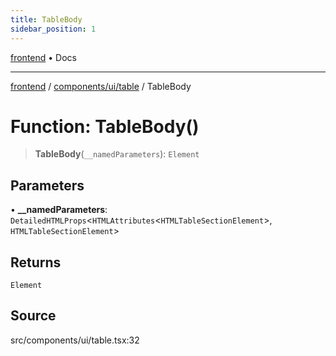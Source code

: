 ```yaml
---
title: TableBody
sidebar_position: 1
---
```


[frontend](../../../..) • Docs

***

[frontend](../../../..) / [components/ui/table](..) / TableBody

# Function: TableBody()

> **TableBody**(`__namedParameters`): `Element`

## Parameters

• **\_\_namedParameters**: `DetailedHTMLProps`\<`HTMLAttributes`\<`HTMLTableSectionElement`\>, `HTMLTableSectionElement`\>

## Returns

`Element`

## Source

src/components/ui/table.tsx:32
